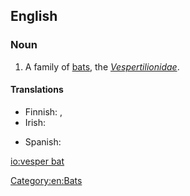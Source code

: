 ==English==
{{wikipedia}}

===Noun===
{{en-noun|head=[[vesper]] [[bat]]}}

# A family of [[bat|bats]], the ''[[Vespertilionidae]]''.

====Translations====
{{trans-top|family of bats}}
* Finnish: {{t-|fi|siipat|p}}, {{t-|fi|aitolepakot|p}}
* Irish: {{t-|ga|ialtóg choiteann|f}}
{{trans-mid}}
* Spanish: {{t-|es|vespertiliónido|m}}
{{trans-bottom}}

[[Category:en:Bats]]

[[io:vesper bat]]